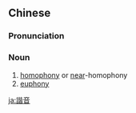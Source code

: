 {{also|谐音}}
==Chinese==
{{zh-forms|s=谐音}}

===Pronunciation===
{{zh-pron
|m=xiéyīn
|c=haai4 jam1
|c-t=hai3 yim1*
|mn=hâi-im
|cat=n
}}

===Noun===
{{zh-noun}}

# [[homophony]] or [[near]]-homophony
# [[euphony]]

[[ja:諧音]]